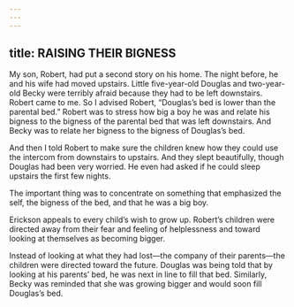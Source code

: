 ```yaml
---
---
---
```

title: RAISING THEIR BIGNESS
---




My son, Robert, had put a second story on his home. The night before, he and his wife had moved upstairs. Little five-year-old Douglas and two-year-old Becky were terribly afraid because they had to be left downstairs. Robert came to me. So I advised Robert, “Douglas’s bed is lower than the parental bed.” Robert was to stress how big a boy he was and relate his bigness to the bigness of the parental bed that was left downstairs. And Becky was to relate her bigness to the bigness of Douglas’s bed.

And then I told Robert to make sure the children knew how they could use the intercom from downstairs to upstairs. And they slept beautifully, though Douglas had been very worried. He even had asked if he could sleep upstairs the first few nights.

The important thing was to concentrate on something that emphasized the self, the bigness of the bed, and that he was a big boy.




Erickson appeals to every child’s wish to grow up. Robert’s children were directed away from their fear and feeling of helplessness and toward looking at themselves as becoming bigger.

Instead of looking at what they had lost—the company of their parents—the children were directed toward the future. Douglas was being told that by looking at his parents’ bed, he was next in line to fill that bed. Similarly, Becky was reminded that she was growing bigger and would soon fill Douglas’s bed.